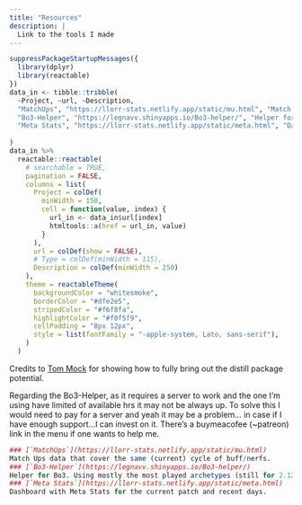 ```yaml
---
title: "Resources"
description: |
  Link to the tools I made
---
```


```r
suppressPackageStartupMessages({
  library(dplyr)
  library(reactable)
})
data_in <- tibble::tribble(
  ~Project, ~url, ~Description,
  "MatchUps", "https://llorr-stats.netlify.app/static/mu.html", "Match Ups data that cover the same (current) cycle of buff/nerfs.",
  "Bo3-Helper", "https://legnavv.shinyapps.io/Bo3-helper/", "Helper for Bo3. Using mostly the most played archetypes (still for 2.12/2.13)."
  "Meta Stats", "https://llorr-stats.netlify.app/static/meta.html", "Dashboard with Meta Stats for the current patch and recent days.",
  
) 
data_in %>%
  reactable::reactable(
    # searchable = TRUE,
    pagination = FALSE,
    columns = list(
      Project = colDef(
        minWidth = 150,
        cell = function(value, index) {
          url_in <- data_in$url[index]
          htmltools::a(href = url_in, value)
        }
      ),
      url = colDef(show = FALSE),
      # Type = colDef(minWidth = 115),
      Description = colDef(minWidth = 250)
    ),
    theme = reactableTheme(
      backgroundColor = "whitesmoke",
      borderColor = "#dfe2e5",
      stripedColor = "#f6f8fa",
      highlightColor = "#f0f5f9",
      cellPadding = "8px 12px",
      style = list(fontFamily = "-apple-system, Lato, sans-serif"),
    )
  )
```
Credits to <a href="https://themockup.blog/resources.html">Tom Mock</a> for showing how to fully bring out the distill package potential.

Regarding the Bo3-Helper, as it requires a server to work and the one I'm using have limited of available hrs it may not be always up. To solve this I would need to pay for a server and yeah it may be a problem... in case if I have enough support...I can invest on it. There's a buymeacofee (~patreon) link in the menu if one wants to help me.

```r

### [`MatchUps`](https://llorr-stats.netlify.app/static/mu.html)
Match Ups data that cover the same (current) cycle of buff/nerfs.
### [`Bo3-Helper`](https://legnavv.shinyapps.io/Bo3-helper/)
Helper for Bo3. Using mostly the most played archetypes (still for 2.12/2.13).
### [`Meta Stats`](https://llorr-stats.netlify.app/static/meta.html)
Dashboard with Meta Stats for the current patch and recent days.
```
